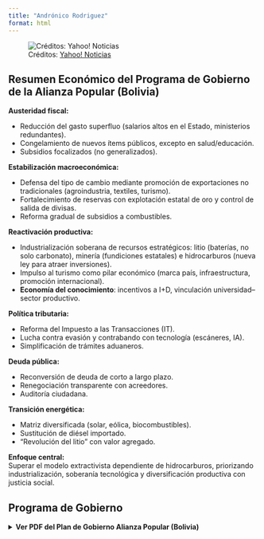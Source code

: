 ```yaml
---
title: "Andrónico Rodriguez"
format: html
---
```


![Créditos: [Yahoo! Noticias](https://es-us.noticias.yahoo.com/heredero-evo-morales-partido-postular-233414669.html?guccounter=1&guce_referrer=aHR0cHM6Ly93d3cuZ29vZ2xlLmNvbS8&guce_referrer_sig=AQAAABOcDrScIQsrTjgwI_9irjgak25m93QZNHBMzM0tlk99tEWUZYaGf_rIs2nrUT4JHtwHT_7CPL--UIQYqeyjvu_-cExY2hDypk2s2jkYvt24aN3TVQv7mrrU20kSI1DReX3OQvCOtIxg3vIqINzy0-wTf__PuBiuiHOFqLz_ZFtF)](5.jpeg)

## Resumen Económico del Programa de Gobierno de la Alianza Popular (Bolivia)

**Austeridad fiscal:**

-   Reducción del gasto superfluo (salarios altos en el Estado, ministerios redundantes).
-   Congelamiento de nuevos ítems públicos, excepto en salud/educación.
-   Subsidios focalizados (no generalizados).

**Estabilización macroeconómica:**

-   Defensa del tipo de cambio mediante promoción de exportaciones no tradicionales (agroindustria, textiles, turismo).
-   Fortalecimiento de reservas con explotación estatal de oro y control de salida de divisas.
-   Reforma gradual de subsidios a combustibles.

**Reactivación productiva:**

-   Industrialización soberana de recursos estratégicos: litio (baterías, no solo carbonato), minería (fundiciones estatales) e hidrocarburos (nueva ley para atraer inversiones).
-   Impulso al turismo como pilar económico (marca país, infraestructura, promoción internacional).
-   **Economía del conocimiento**: incentivos a I+D, vinculación universidad–sector productivo.

**Política tributaria:**

-   Reforma del Impuesto a las Transacciones (IT).
-   Lucha contra evasión y contrabando con tecnología (escáneres, IA).
-   Simplificación de trámites aduaneros.

**Deuda pública:**

-   Reconversión de deuda de corto a largo plazo.
-   Renegociación transparente con acreedores.
-   Auditoría ciudadana.

**Transición energética:**

-   Matriz diversificada (solar, eólica, biocombustibles).
-   Sustitución de diésel importado.
-   "Revolución del litio" con valor agregado.

**Enfoque central:**\
Superar el modelo extractivista dependiente de hidrocarburos, priorizando industrialización, soberanía tecnológica y diversificación productiva con justicia social.

## Programa de Gobierno

<details>

<summary><strong>Ver PDF del Plan de Gobierno Alianza Popular (Bolivia)</strong></summary>

<br>

<iframe width="800" height="800" src="Andrónico.pdf" style="border:1px solid #ccc;">

</iframe>

</details>
